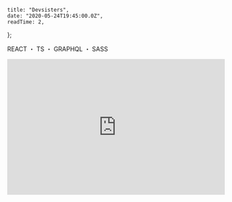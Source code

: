 
    title: "Devsisters",
    date: "2020-05-24T19:45:00.0Z",
    readTime: 2,
};


<p style={{ textAlign: "center", fontFamily: "Rajdhani" }}>
    REACT ・ TS ・ GRAPHQL ・ SASS
</p>

<div
    style={{
        marginTop: "2.625rem",
        textAlign: "center",
    }}
>

</div>

<div style={{ paddingTop: "2rem" }}>
    <iframe
        width="100%"
        height="315"
        src="https://www.youtube.com/embed/vV-hFzdlYyU"
        title="YouTube video player"
        frameBorder="0"
        allow="accelerometer; autoplay; clipboard-write; encrypted-media; gyroscope; picture-in-picture"
        allowFullScreen
    ></iframe>
</div>
